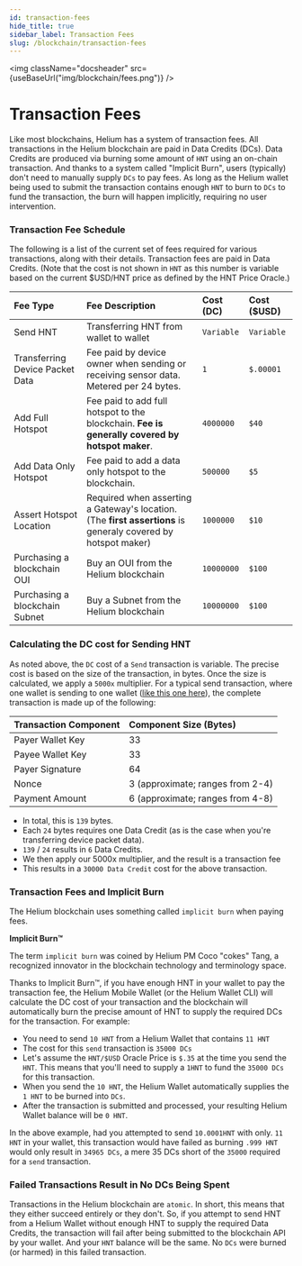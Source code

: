```yaml
---
id: transaction-fees
hide_title: true
sidebar_label: Transaction Fees
slug: /blockchain/transaction-fees
---
```



<img className="docsheader" src={useBaseUrl("img/blockchain/fees.png")} />

# Transaction Fees

Like most blockchains, Helium has a system of transaction fees. All transactions
in the Helium blockchain are paid in Data Credits (DCs). Data Credits are
produced via burning some amount of `HNT` using an on-chain transaction. And
thanks to a system called "Implicit Burn", users (typically) don't need to
manually supply `DCs` to pay fees. As long as the Helium wallet being used to
submit the transaction contains enough `HNT` to burn to `DCs` to fund the
transaction, the burn will happen implicitly, requiring no user intervention.

### Transaction Fee Schedule

The following is a list of the current set of fees required for various
transactions, along with their details. Transaction fees are paid in Data
Credits. (Note that the cost is not shown in `HNT` as this number is variable
based on the current $USD/HNT price as defined by the HNT Price Oracle.)

| Fee Type                        | Fee Description                                                                                                              | **Cost (DC)** | Cost ($USD) |
| :------------------------------ | :--------------------------------------------------------------------------------------------------------------------------- | :------------ | :---------- |
| Send HNT                        | Transferring HNT from wallet to wallet                                                                                       | `Variable`    | `Variable`  |
| Transferring Device Packet Data | Fee paid by device owner when sending or receiving sensor data. Metered per 24 bytes.                                        | `1`           | `$.00001`   |
| Add Full Hotspot                | Fee paid to add full hotspot to the blockchain. **Fee is generally covered by hotspot maker**.                               | `4000000`     | `$40`       |
| Add Data Only Hotspot           | Fee paid to add a data only hotspot to the blockchain.                                                                       | `500000`      | `$5`       |
| Assert Hotspot Location         | Required when asserting a Gateway's location. \(The **first assertions** is generaly covered by hotspot maker\)             | `1000000`     | `$10`       |
| Purchasing a blockchain OUI     | Buy an OUI from the Helium blockchain                                                                                        | `10000000`    | `$100`      |
| Purchasing a blockchain Subnet  | Buy a Subnet from the Helium blockchain                                                                                      | `10000000`    | `$100`      |

### Calculating the DC cost for Sending HNT

As noted above, the `DC` cost of a `Send` transaction is variable. The precise
cost is based on the size of the transaction, in bytes. Once the size is
calculated, we apply a `5000x` multiplier. For a typical send transaction, where
one wallet is sending to one wallet
([like this one here](https://explorer.helium.com/txns/RP8xdjuYsvIAaEuyNvMmlBF7Kc8ShNoURtA1ccgMGpk)),
the complete transaction is made up of the following:

| Transaction Component | Component Size (Bytes)           |
| :-------------------- | :------------------------------- |
| Payer Wallet Key      | 33                               |
| Payee Wallet Key      | 33                               |
| Payer Signature       | 64                               |
| Nonce                 | 3 (approximate; ranges from 2-4) |
| Payment Amount        | 6 (approximate; ranges from 4-8) |

- In total, this is `139` bytes.
- Each `24` bytes requires one Data Credit (as is the case when you're
  transferring device packet data).
- `139` / `24` results in `6` Data Credits.
- We then apply our 5000x multiplier, and the result is a transaction fee
- This results in a `30000 Data Credit` cost for the above transaction.

### Transaction Fees and Implicit Burn

The Helium blockchain uses something called `implicit burn` when paying fees.

**Implicit Burn™**

The term `implicit burn` was coined by Helium PM Coco "cokes" Tang, a recognized
innovator in the blockchain technology and terminology space.

Thanks to Implicit Burn™, if you have enough HNT in your wallet to pay the
transaction fee, the Helium Mobile Wallet (or the Helium Wallet CLI) will
calculate the DC cost of your transaction and the blockchain will automatically
burn the precise amount of HNT to supply the required DCs for the transaction.
For example:

- You need to send `10 HNT` from a Helium Wallet that contains `11 HNT`
- The cost for this `send` transaction is `35000 DCs`
- Let's assume the `HNT/$USD` Oracle Price is `$.35` at the time you send the
  `HNT`. This means that you'll need to supply a `1HNT` to fund the `35000 DCs`
  for this transaction.
- When you send the `10 HNT`, the Helium Wallet automatically supplies the
  `1 HNT` to be burned into `DCs`.
- After the transaction is submitted and processed, your resulting Helium Wallet
  balance will be `0 HNT`.

In the above example, had you attempted to send `10.0001HNT` with only. `11 HNT`
in your wallet, this transaction would have failed as burning `.999 HNT` would
only result in `34965 DCs`, a mere 35 DCs short of the `35000` required for a
`send` transaction.

### Failed Transactions Result in No DCs Being Spent

Transactions in the Helium blockchain are `atomic`. In short, this means that
they either succeed entirely or they don't. So, if you attempt to send HNT from
a Helium Wallet without enough HNT to supply the required Data Credits, the
transaction will fail after being submitted to the blockchain API by your
wallet. And your `HNT` balance will be the same. No `DCs` were burned (or
harmed) in this failed transaction.
